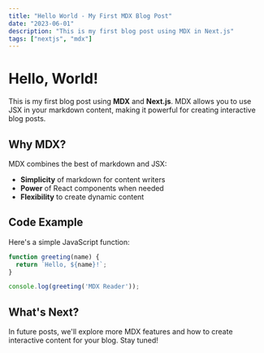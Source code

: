 ```yaml
---
title: "Hello World - My First MDX Blog Post"
date: "2023-06-01"
description: "This is my first blog post using MDX in Next.js"
tags: ["nextjs", "mdx"]
---
```


# Hello, World!

This is my first blog post using **MDX** and **Next.js**. MDX allows you to use JSX in your markdown content, making it powerful for creating interactive blog posts.

## Why MDX?

MDX combines the best of markdown and JSX:

- **Simplicity** of markdown for content writers
- **Power** of React components when needed
- **Flexibility** to create dynamic content

## Code Example

Here's a simple JavaScript function:

```javascript
function greeting(name) {
  return `Hello, ${name}!`;
}

console.log(greeting('MDX Reader'));
```

## What's Next?

In future posts, we'll explore more MDX features and how to create interactive content for your blog. Stay tuned!
